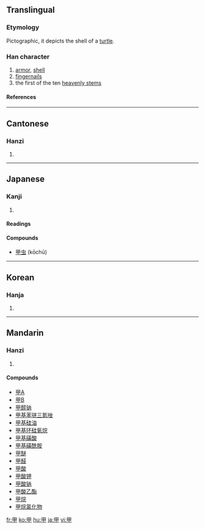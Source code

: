 ==Translingual==

===Etymology===
Pictographic, it depicts the shell of a [[w:Turtle|turtle]].

===Han character===
{{Han char|rn=102|rad=田|as=00|sn=5|four=6050<sub>0</sub>|canj=田中 (WL)}}
# [[armor]], [[shell]]
# [[fingernails]]
# the first of the ten [[w:Heavenly Stems|heavenly stems]]

====References====
{{Han ref|kx=0758.010|dkj=21725|dj=1167.030|hdz=42525.010|uh=7532|ud=30002|bh=A5D2|bd=42450}}

----

==Cantonese==

===Hanzi===
{{yue-hanzi|jyut=|y=gaap3}}
# {{defn|Cantonese}}

----

==Japanese==

===Kanji===
{{ja-kanji|grade=c|rs=田00}}
# {{defn|Japanese}} 

====Readings====
{{ja-readings|on=[[こう]] (kō), [[かん]] (kan)|kun=[[よろい]] (yoroi), [[つめ]] (tsume), [[きのえ]] (kinoe)|nanori=}}

====Compounds====
* [[甲虫]] (kōchū)

----

==Korean==

===Hanja===
{{ko-hanja|hangeul=갑|eumhun=|rv=gap|mr=kap|y=kap}}
# {{defn|Korean}}

----

==Mandarin==

===Hanzi===
{{cmn-hanzi|pin=[[jiǎ]] (jia3), [[shèng]] (sheng4), [[tián]] (tian2), [[yìng]] (ying4)|wg=chia<sup>3</sup>, sheng<sup>4</sup>, t'ien<sup>2</sup>, ying<sup>4</sup>}}
# {{defn|Mandarin}}

====Compounds====
*[[甲A]]
*[[甲B]]
*[[甲醇钠]]
*[[甲基苯骈三氮唑]]
*[[甲基硅油]]
*[[甲基环硅氧烷]]
*[[甲基磺酸]]
*[[甲基磺酰胺]]
*[[甲醚]]
*[[甲醛]]
*[[甲酸]]
*[[甲酸钾]]
*[[甲酸钠]]
*[[甲酸乙酯]]
*[[甲烷]]
*[[甲烷氯化物]]

[[fr:甲]]
[[ko:甲]]
[[hu:甲]]
[[ja:甲]]
[[vi:甲]]